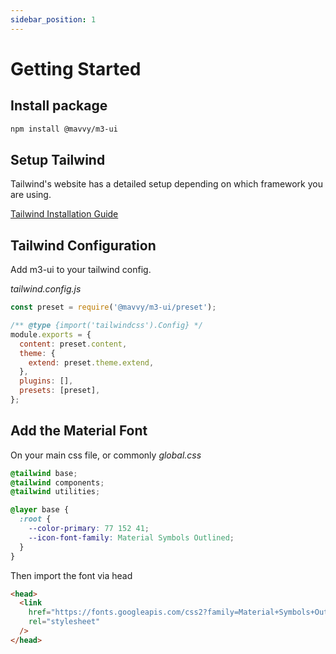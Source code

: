```yaml
---
sidebar_position: 1
---
```


# Getting Started

## Install package

```bash
npm install @mavvy/m3-ui
```
## Setup Tailwind

Tailwind's website has a detailed setup depending on which framework you are using.

[Tailwind Installation Guide](https://tailwindcss.com/docs/installation)

## Tailwind Configuration 

Add m3-ui to your tailwind config.

*tailwind.config.js*

```javascript
const preset = require('@mavvy/m3-ui/preset');

/** @type {import('tailwindcss').Config} */
module.exports = {
  content: preset.content,
  theme: {
    extend: preset.theme.extend,
  },
  plugins: [],
  presets: [preset],
};
```

## Add the Material Font 

On your main css file, or commonly *global.css*

```css
@tailwind base;
@tailwind components;
@tailwind utilities;

@layer base {
  :root {
    --color-primary: 77 152 41;
    --icon-font-family: Material Symbols Outlined;
  }
}
```

Then import the font via head

```html
<head>
  <link
    href="https://fonts.googleapis.com/css2?family=Material+Symbols+Outlined:opsz,wght,FILL,GRAD@20..48,100..700,0..1,-50..200"
    rel="stylesheet"
  />
</head>
```


